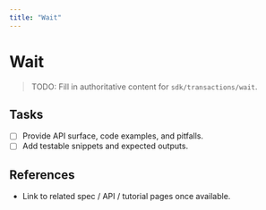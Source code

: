 ```yaml
---
title: "Wait"
---
```


# Wait

> TODO: Fill in authoritative content for `sdk/transactions/wait`.

## Tasks
- [ ] Provide API surface, code examples, and pitfalls.
- [ ] Add testable snippets and expected outputs.

## References
- Link to related spec / API / tutorial pages once available.
